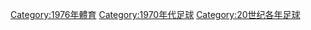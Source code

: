 {{Commonscat|1976 in association football}}

[[Category:1976年體育|Category:1976年體育]]
[[Category:1970年代足球|Category:1970年代足球]]
[[Category:20世纪各年足球|Category:20世纪各年足球]]